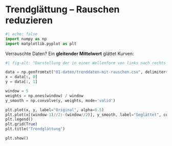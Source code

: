 # Trendglättung – Rauschen reduzieren

```python
#| echo: false
import numpy as np
import matplotlib.pyplot as plt
```

Verrauschte Daten? Ein **gleitender Mittelwert** glättet Kurven:

```python
#| fig-alt: "Darstellung der in einer Wellenform von links nach rechts verlaufenden Daten. Über die Kurve ist der geglättete Verlauf gelegt."

data = np.genfromtxt("01-daten/trenddaten-mit-rauschen.csv", delimiter=",", skip_header=1)
x = data[:, 0]
y = data[:, 1]

window = 5
weights = np.ones(window) / window
y_smooth = np.convolve(y, weights, mode='valid')

plt.plot(x, y, label="Original", alpha=0.5)
plt.plot(x[(window-1)//2:-(window//2)], y_smooth, label="Geglättet", color='red')
plt.legend()
plt.grid(True)
plt.title("Trendglättung")

plt.show()
```
